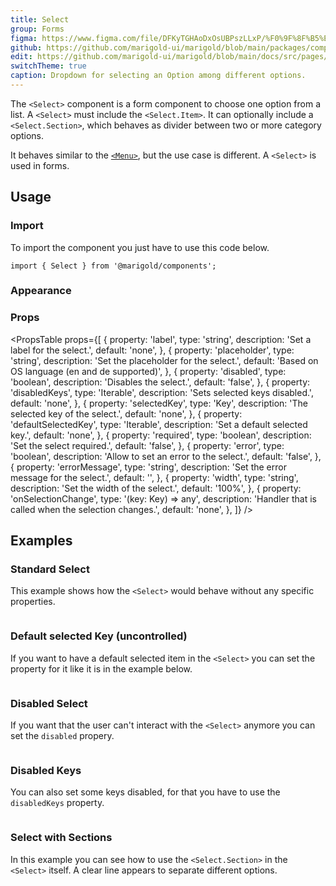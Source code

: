 ```yaml
---
title: Select
group: Forms
figma: https://www.figma.com/file/DFKyTGHAoDxOsUBPszLLxP/%F0%9F%8F%B5%EF%B8%8FMarigold?node-id=2596%3A2348
github: https://github.com/marigold-ui/marigold/blob/main/packages/components/src/Select/Select.tsx
edit: https://github.com/marigold-ui/marigold/blob/main/docs/src/pages/components/select.mdx
switchTheme: true
caption: Dropdown for selecting an Option among different options.
---
```


The `<Select>` component is a form component to choose one option from a list. A `<Select>` must include the `<Select.Item>`. It can optionally include a `<Select.Section>`, which behaves as divider between two or more category options.

It behaves similar to the [`<Menu>`](/components/menu/), but the use case is different. A `<Select>` is used in forms.

<Preview>
  <BasicSelect />
</Preview>

## Usage

### Import

To import the component you just have to use this code below.

```tsx
import { Select } from '@marigold/components';
```

### Appearance

<AppearanceTable component={title} />

### Props

<PropsTable
  props={[
    {
      property: 'label',
      type: 'string',
      description: 'Set a label for the select.',
      default: 'none',
    },
    {
      property: 'placeholder',
      type: 'string',
      description: 'Set the placeholder for the select.',
      default: 'Based on OS language (en and de supported)',
    },
    {
      property: 'disabled',
      type: 'boolean',
      description: 'Disables the select.',
      default: 'false',
    },
    {
      property: 'disabledKeys',
      type: 'Iterable<Key>',
      description: 'Sets selected keys disabled.',
      default: 'none',
    },
    {
      property: 'selectedKey',
      type: 'Key',
      description: 'The selected key of the select.',
      default: 'none',
    },
    {
      property: 'defaultSelectedKey',
      type: 'Iterable<Key>',
      description: 'Set a default selected key.',
      default: 'none',
    },
    {
      property: 'required',
      type: 'boolean',
      description: 'Set the select required.',
      default: 'false',
    },
    {
      property: 'error',
      type: 'boolean',
      description: 'Allow to set an error to the select.',
      default: 'false',
    },
    {
      property: 'errorMessage',
      type: 'string',
      description: 'Set the error message for the select.',
      default: '',
    },
    {
      property: 'width',
      type: 'string',
      description: 'Set the width of the select.',
      default: '100%',
    },
    {
      property: 'onSelectionChange',
      type: '(key: Key) => any',
      description: 'Handler that is called when the selection changes.',
      default: 'none',
    },
  ]}
/>

## Examples

### Standard Select

This example shows how the `<Select>` would behave without any specific properties.

```tsx preview file=components/Select/select-basic.demo.tsx

```

### Default selected Key (uncontrolled)

If you want to have a default selected item in the `<Select>` you can set the property for it like it is in the example below.

```tsx preview file=components/Select/select-default-selected.demo.tsx

```

### Disabled Select

If you want that the user can't interact with the `<Select>` anymore you can set the `disabled` propery.

```tsx preview file=components/Select/select-disabled.demo.tsx

```

### Disabled Keys

You can also set some keys disabled, for that you have to use the `disabledKeys` property.

```tsx preview file=components/Select/select-diabled-keys.demo.tsx

```

### Select with Sections

In this example you can see how to use the `<Select.Section>` in the `<Select>` itself. A clear line appears to separate different options.

```tsx preview file=components/Select/select-section.demo.tsx

```
